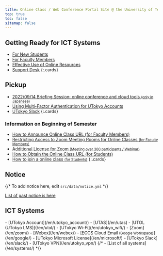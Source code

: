 ```yaml
---
title: Online Class / Web Conference Portal Site @ the University of Tokyo
top: true
toc: false
sitemap: false
---
```



<Emergency />

## Getting Ready for ICT Systems

- [For New Students](/en/oc/)
- [For Faculty Members](/en/faculty_members/)
- [Effective Use of Online Resources](/en/online/)
- [Support Desk](/en/support/)
{:.cards}

## Pickup

- [2022/09/14 Briefing Session: online conference and cloud tools <small>(only in Japanese)</small>](/events/2022-09-14/)
- [Using Multi-Factor Authentication for UTokyo Accounts](/en/utokyo_account/mfa/)
- [UTokyo Slack](/en/slack/)
{:.cards}

### Information on Beginning of Semester

- [How to Announce Online Class URL (for Faculty Members)](/en/faculty_members/url)
- [Restricting Access to Zoom Meeting Rooms for Online Classes <small>(for Faculty Members)</small>](/en/faculty_members/zoom_access_control)
- [Additional License for Zoom <small>(Meeting over 300 participants / Webinar)</small>](/en/zoom/license)
- [How to Obtain the Online Class URL (for Students)](/en/oc/url)
- [How to join a online class <small>(for Students)</small>](/en/oc/join)
{:.cards}

## Notice

{/* To add notice here, edit `src/data/notice.yml` */}

<Notice lang="en" strip />

[List of past notice is here](/en/notice/)

## ICT Systems

<div class="top__systems">
  - [UTokyo Account](/en/utokyo_account/)
  - [UTAS](/en/utas)
  - [UTOL (UTokyo LMS)](/en/utol/)
  - [UTokyo Wi-Fi](/en/utokyo_wifi/)
  - [Zoom](/en/zoom/)
  - [Webex](/en/webex/)
  - [ECCS Cloud Email<small> (Google Workspace)</small>](/en/google/)
  - [UTokyo Microsoft License](/en/microsoft/)
  - [UTokyo Slack](/en/slack/)
  - [UTokyo VPN](/en/utokyo_vpn/)
  {/* - [List of all systems](/en/systems/) */}
</div>
